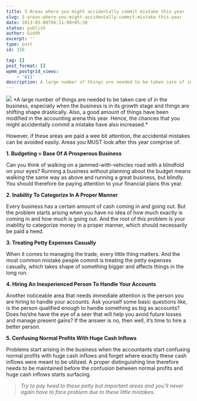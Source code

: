 ```yaml
---
title: 5 Areas where you might accidentally commit mistake this year
slug: 5-areas-where-you-might-accidentally-commit-mistake-this-year
date: 2013-05-08T06:11:00+05:30
status: publish
author: Giddh
excerpt: ''
type: post
id: 156

tag: []
post_format: []
wpmm_postgrid_views:
    - '611'
description: A large number of things are needed to be taken care of in the business, especially when the business is in its growth stage and things are shifting shape drastically. Also, a good amount of things have been modified in the accounting arena this year.
---
```

<img class="wp-block-image size-large" src = "https://miro.medium.com/max/1100/0*wpPl3r013CuceE_W.jpg" /> 
*A large number of things are needed to be taken care of in the business, especially when the business is in its growth stage and things are shifting shape drastically. Also, a good amount of things have been modified in the accounting arena this year. Hence, the chances that you might accidentally commit a mistake have also increased.*

However, if these areas are paid a wee bit attention, the accidental mistakes can be avoided easily. Areas you MUST look after this year comprise of:

**1. Budgeting = Base Of A Prosperous Business**

Can you think of walking on a jammed-with-vehicles road with a blindfold on your eyes? Running a business without planning about the budget means walking the same way as above and running a great business, but blindly. You should therefore be paying attention to your financial plans this year.

**2. Inability To Categorize In A Proper Manner**

Every business has a certain amount of cash coming in and going out. But the problem starts arising when you have no idea of how much exactly is coming in and how much is going out. And the root of this problem is your inability to categorize money in a proper manner, which should necessarily be paid a heed.

**3. Treating Petty Expenses Casually**

When it comes to managing the trade, every little thing matters. And the most common mistake people commit is treating the petty expenses casually, which takes shape of something bigger and affects things in the long run.

**4. Hiring An Inexperienced Person To Handle Your Accounts**

Another noticeable area that needs immediate attention is the person you are hiring to handle your accounts. Ask yourself some basic questions like, is the person qualified enough to handle something as big as accounts? Does he/she have the eye of a seer that will help you avoid future losses and manage present gains? If the answer is no, then well, it’s time to hire a better person.

**5. Confusing Normal Profits With Huge Cash Inflows**

Problems start arising in the business when the accountants start confusing normal profits with huge cash inflows and forget where exactly these cash inflows were meant to be utilized. A proper distinguishing line therefore needs to be maintained before the confusion between normal profits and huge cash inflows starts surfacing.

> *Try to pay heed to these petty but important areas and you’ll never again have to face problem due to these little mistakes.*
